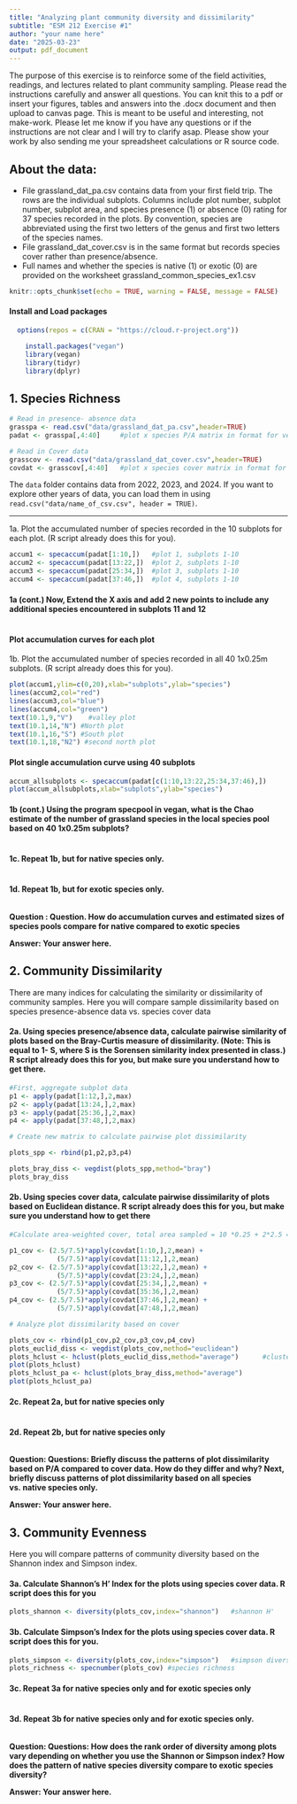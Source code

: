 ```yaml
---
title: "Analyzing plant community diversity and dissimilarity"
subtitle: "ESM 212 Exercise #1"
author: "your name here"
date: "2025-03-23"
output: pdf_document
---
```


The purpose of this exercise is to reinforce some of the field activities, readings, and lectures related to plant community sampling. Please read the instructions carefully and answer all questions. You can knit this to a pdf or insert your figures, tables and answers into the .docx document and then upload to canvas page. This is meant to be useful and interesting, not make-work. Please let me know if you have any questions or if the instructions are not clear and I will try to clarify asap. Please show your work by also sending me your spreadsheet calculations or R source code.

## About the data:

-   File grassland_dat_pa.csv contains data from your first field trip. The rows are the individual subplots. Columns include plot number, subplot number, subplot area, and species presence (1) or absence (0) rating for 37 species recorded in the plots. By convention, species are abbreviated using the first two letters of the genus and first two letters of the species names.
-   File grassland_dat_cover.csv is in the same format but records species cover rather than presence/absence.
-   Full names and whether the species is native (1) or exotic (0) are provided on the worksheet grassland_common_species_ex1.csv

```r
knitr::opts_chunk$set(echo = TRUE, warning = FALSE, message = FALSE)
```

#### Install and Load packages

```r
  options(repos = c(CRAN = "https://cloud.r-project.org"))

	install.packages("vegan")
	library(vegan)
	library(tidyr)
	library(dplyr)
```

## 1. Species Richness

```r
# Read in presence- absence data
grasspa <- read.csv("data/grassland_dat_pa.csv",header=TRUE)
padat <- grasspa[,4:40]		#plot x species P/A matrix in format for vegan analysis
```

```r
# Read in Cover data
grasscov <- read.csv("data/grassland_dat_cover.csv",header=TRUE)
covdat <- grasscov[,4:40]	#plot x species cover matrix in format for vegan analysis
```

The `data` folder contains data from 2022, 2023, and 2024. If you want to explore other years of data, you can load them in using `read.csv("data/name_of_csv.csv", header = TRUE)`.

------------------------------------------------------------------------

1a. Plot the accumulated number of species recorded in the 10 subplots for each plot. (R script already does this for you).

```r
accum1 <- specaccum(padat[1:10,]) 	#plot 1, subplots 1-10
accum2 <- specaccum(padat[13:22,])	#plot 2, subplots 1-10
accum3 <- specaccum(padat[25:34,])	#plot 3, subplots 1-10
accum4 <- specaccum(padat[37:46,])	#plot 4, subplots 1-10

```

#### 1a (cont.) Now, Extend the X axis and add 2 new points to include any additional species encountered in subplots 11 and 12

```r

```

#### Plot accumulation curves for each plot

1b. Plot the accumulated number of species recorded in all 40 1x0.25m subplots. (R script already does this for you).

```r
plot(accum1,ylim=c(0,20),xlab="subplots",ylab="species")
lines(accum2,col="red")
lines(accum3,col="blue")
lines(accum4,col="green")
text(10.1,9,"V")	#valley plot
text(10.1,14,"N") #North plot
text(10.1,16,"S") #South plot
text(10.1,18,"N2") #second north plot
```

#### Plot single accumulation curve using 40 subplots

```r
accum_allsubplots <- specaccum(padat[c(1:10,13:22,25:34,37:46),])
plot(accum_allsubplots,xlab="subplots",ylab="species")
```

#### 1b (cont.) Using the program specpool in vegan, what is the Chao estimate of the number of grassland species in the local species pool based on 40 1x0.25m subplots?

```r

```

#### 1c. Repeat 1b, but for native species only.

```r

```

#### 1d. Repeat 1b, but for exotic species only.

```r

```

**Question : Question. How do accumulation curves and estimated sizes of species pools compare for native compared to exotic species**

**Answer: Your answer here.**

## 2. Community Dissimilarity

There are many indices for calculating the similarity or dissimilarity of community samples. Here you will compare sample dissimilarity based on species presence-absence data vs. species cover data

#### 2a. Using species presence/absence data, calculate pairwise similarity of plots based on the Bray-Curtis measure of dissimilarity. (Note: This is equal to 1- S, where S is the Sorensen similarity index presented in class.) R script already does this for you, but make sure you understand how to get there.

```r
#First, aggregate subplot data
p1 <- apply(padat[1:12,],2,max)
p2 <- apply(padat[13:24,],2,max)
p3 <- apply(padat[25:36,],2,max)
p4 <- apply(padat[37:48,],2,max)
```

```r
# Create new matrix to calculate pairwise plot dissimilarity

plots_spp <- rbind(p1,p2,p3,p4)
```

```r
plots_bray_diss <- vegdist(plots_spp,method="bray")
plots_bray_diss
```

#### 2b. Using species cover data, calculate pairwise dissimilarity of plots based on Euclidean distance. R script already does this for you, but make sure you understand how to get there

```r
#Calculate area-weighted cover, total area sampled = 10 *0.25 + 2*2.5 = 7.5 sq m

p1_cov <- (2.5/7.5)*apply(covdat[1:10,],2,mean) + 
			(5/7.5)*apply(covdat[11:12,],2,mean)
p2_cov <- (2.5/7.5)*apply(covdat[13:22,],2,mean) + 
			(5/7.5)*apply(covdat[23:24,],2,mean)
p3_cov <- (2.5/7.5)*apply(covdat[25:34,],2,mean) + 
			(5/7.5)*apply(covdat[35:36,],2,mean)
p4_cov <- (2.5/7.5)*apply(covdat[37:46,],2,mean) + 
			(5/7.5)*apply(covdat[47:48,],2,mean)
```

```r
# Analyze plot dissimilarity based on cover

plots_cov <- rbind(p1_cov,p2_cov,p3_cov,p4_cov)
plots_euclid_diss <- vegdist(plots_cov,method="euclidean")
plots_hclust <- hclust(plots_euclid_diss,method="average")		#cluster analysis of plots (contrived)
plot(plots_hclust)
plots_hclust_pa <- hclust(plots_bray_diss,method="average")
plot(plots_hclust_pa)
```

#### 2c. Repeat 2a, but for native species only

```r

```

#### 2d. Repeat 2b, but for native species only

```r

```

**Question: Questions: Briefly discuss the patterns of plot dissimilarity based on P/A compared to cover data. How do they differ and why? Next, briefly discuss patterns of plot dissimilarity based on all species vs. native species only.**

**Answer: Your answer here.**

## 3. Community Evenness

Here you will compare patterns of community diversity based on the Shannon index and Simpson index.

#### 3a. Calculate Shannon's H' Index for the plots using species cover data. R script does this for you

```r
plots_shannon <- diversity(plots_cov,index="shannon") 	#shannon H'

```

#### 3b. Calculate Simpson's Index for the plots using species cover data. R script does this for you.

```r
plots_simpson <- diversity(plots_cov,index="simpson")	#simpson diversity
plots_richness <- specnumber(plots_cov)	#species richness
```

#### 3c. Repeat 3a for native species only and for exotic species only

```r

```

#### 3d. Repeat 3b for native species only and for exotic species only.

```r

```

**Question: Questions: How does the rank order of diversity among plots vary depending on whether you use the Shannon or Simpson index? How does the pattern of native species diversity compare to exotic species diversity?**

**Answer: Your answer here.**
